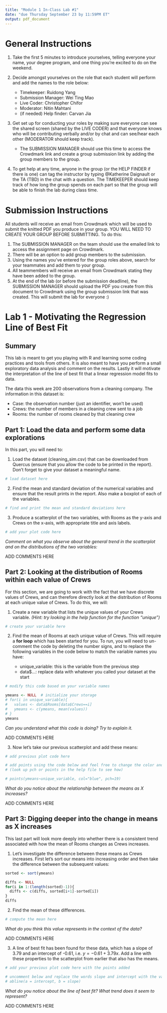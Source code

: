 ```yaml
---
title: "Module 1 In-Class Lab #1"
date: "due Thursday September 23 by 11:59PM ET"
output: pdf_document
---
```


# General Instructions

1. Take the first 5 minutes to introduce yourselves, telling everyone your name, your degree program, and one thing you're excited to do on the weekend.\

2. Decide amongst yourselves on the role that each student will perform and add the names to the role below:
    - Timekeeper: Ruidong Yang
    - Submission Manager: Wei Ting Mao
    - Live Coder: Christopher Chifor
    - Moderator: Nitin Mahtani
    - (if needed) Help finder: Carvan Jia 
  
3. Get set up for conducting your roles by making sure everyone can see the shared screen (shared by the LIVE CODER) and that everyone knows who will be contributing verbally and/or by chat and can see/hear each other (MODERATOR should keep track).  

    - The SUBMISSION MANAGER should use this time to access the Crowdmark link and create a group submission link by adding the group members to the group.

4. To get help at any time, anyone in the group (or the HELP FINDER if there is one) can tag the instructor by typing @Katherine Daignault or the TA (TBD) in the chat with a question. The TIMEKEEPER should keep track of how long the group spends on each part so that the group will be able to finish the lab during class time.

# Submission Instructions

All students will receive an email from Crowdmark which will be used to submit the knitted PDF you produce in your group. YOU WILL NEED TO CREATE YOUR GROUP BEFORE SUBMITTING. To do this:  

  1. The SUBMISSION MANAGER on the team should use the emailed link to access the assignment page on Crowdmark.\
  2. There will be an option to add group members to the submission.\
  3. Using the names you've entered for the group roles above, search for your teammates and add them to your group.\
  4. All teammembers will receive an email from Crowdmark stating they have been added to the group.\
  5. At the end of the lab (or before the submission deadline), the SUBMISSION MANAGER should upload the PDF you create from this document to Crowdmark using the group submission link that was created. This will submit the lab for everyone :)

# Lab 1 - Motivating the Regression Line of Best Fit

## Summary

This lab is meant to get you playing with R and learning some coding practices and tools from others. It is also meant to have you perform a small exploratory data analysis and comment on the results. Lastly it will motivate the interpretation of the line of best fit that a linear regression model fits to data.  

The data this week are 200 observations from a cleaning company. The information in this dataset is:  

   - Case: the observation number (just an identifier, won't be used)
   - Crews: the number of members in a cleaning crew sent to a job
   - Rooms: the number of rooms cleaned by that cleaning crew

## Part 1: Load the data and perform some data explorations

In this part, you will need to:\  

1. Load the dataset (cleaning_sim.csv) that can be downloaded from Quercus (ensure that you allow the code to be printed in the report). Don't forget to give your dataset a meaningful name.\

```r
# load dataset here

```

2. Find the mean and standard deviation of the numerical variables and ensure that the result prints in the report. Also make a boxplot of each of the variables.\

```r
# find and print the mean and standard deviations here

```

3. Produce a scatterplot of the two variables, with Rooms as the y-axis and Crews on the x-axis, with appropriate title and axis labels.\

```r
# add your plot code here

```

*Comment on what you observe about the general trend in the scatterplot and on the distributions of the two variables: *  

ADD COMMENTS HERE

## Part 2: Looking at the distribution of Rooms within each value of Crews

For this section, we are going to work with the fact that we have discrete values of Crews, and can therefore directly look at the distribution of Rooms at each unique value of Crews. To do this, we will:

1. Create a new variable that lists the unique values of your Crews variable. *(Hint: try looking in the help function for the function "unique")*\

```r
# create your variable here

```

2. Find the mean of Rooms at each unique value of Crews. This will require a **for loop** which has been started for you. To run, you will need to un-comment the code by deleting the number signs, and to replace the following variables in the code below to match the variable names you have:\

    - unique_variable: this is the variable from the previous step
    - data$...: replace data with whatever you called your dataset at the start\

```r
# modify this code based on your variable names

ymeans <- NULL  # initialize your storage
# for(i in unique_variable){
#   values <- data$Rooms[data$Crews==i]
#   ymeans <- c(ymeans, mean(values))
# }
ymeans

```

*Can you understand what this code is doing? Try to explain it.*  

ADD COMMENTS HERE\ 

   3. Now let's take our previous scatterplot and add these means:\

```r
# add previous plot code here

# add points using the code below and feel free to change the color and dot type 
# (look up pch or points in the help file to see how)

# points(ymeans~unique_variable, col="blue", pch=19)
```

*What do you notice about the relationship between the means as X increases?* 

ADD COMMENTS HERE  

## Part 3: Digging deeper into the change in means as X increases

This last part will look more deeply into whether there is a consistent trend associated with how the mean of Rooms changes as Crews increases.\ 

1. Let's investigate the difference between these means as Crews increases. First let's sort our means into increasing order and then take the difference between the subsequent values:\

```r
sorted <- sort(ymeans)

diffs <- NULL
for(i in 1:(length(sorted)-1)){
  diffs <- c(diffs, sorted[i+1]-sorted[i])
}
diffs

```

2. Find the mean of these differences.\

```r
# compute the mean here

```

*What do you think this value represents in the context of the data?*

ADD COMMENTS HERE

3. A line of best fit has been found for these data, which has a slope of 3.79 and an intercept of -0.61, i.e. $y = -0.61 + 3.79x$. Add a line with these properties to the scatterplot from earlier that also has the means.\

```r
# add your previous plot code here with the points added

# uncomment below and replace the words slope and intercept with the values abova
# abline(a = intercept, b = slope)
```

*What do you notice about the line of best fit? What trend does it seem to represent?*

ADD COMMENTS HERE
